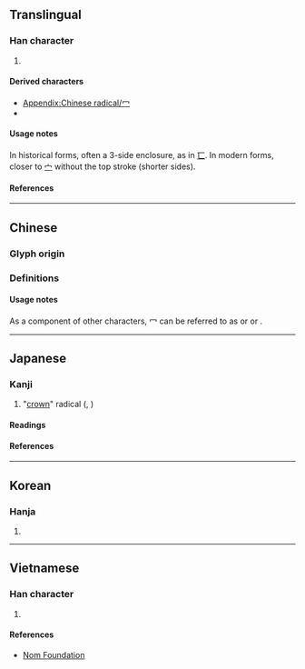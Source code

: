 {{also|宀|勹|匸|ワ}}
{{character info}}
{{character info|⼍}}
==Translingual==
{{stroke order|type=animate}}

===Han character===
{{Han char|rn=14|rad=冖|as=00|sn=4|four=37000|canj=IN,LN,XXLN|ids=⿰丿乛}}

# {{mul-kangxi radical-def}}

====Derived characters====
* [[Appendix:Chinese radical/冖]]
* {{l|mul|[[宀]], [[龸]], [[𫇦]], [[𤇾]], [[𦥯]], [[𣎾]], [[肎]], [[𤬦]], [[𦘫]], [[𡗺]], [[軍]]([[军]]), [[隺]], [[𢚞]], [[𠖟]], [[鼏]], [[𠬶]]}}

====Usage notes====
In historical forms, often a 3-side enclosure, as in [[匸]]. In modern forms, closer to [[宀]] without the top stroke (shorter sides).

====References====
{{Han ref|kx=0130.120|dkj=01565|dj=0292.120|hdz=10302.140|uh=5196}}

----

==Chinese==

===Glyph origin===
{{Han etym}}

===Definitions===
{{zh-see|冪|a}}

====Usage notes====
As a component of other characters, 冖 can be referred to as {{zh-l|禿寶蓋}} or {{zh-l|寶蓋頭}} {{q|Cantonese}} or {{zh-l|蓋頭}} {{q|Xiang}}.

----

==Japanese==

===Kanji===
{{ja-kanji|grade=r|rs=冖00}}

# "[[crown]]" radical ({{ja-r|わかんむり}}, {{ja-r|べきかんむり}})

====Readings====
{{ja-readings
|goon=みゃく<みやく
|kanon=べき
|kun=おお.う<おほふ
}}

====References====
{{ja-kref
|jis=514C
|ku=4944
|shift=996b
|euc=D1CC
|freq=''radical''
|nelson=''not listed''
|newnelson=398
|halpern=3353
|kld=''not listed''
|heisig=''not listed''
|tuttle=2i0.1
}}

----

==Korean==

===Hanja===
{{ko-hanja|덮다|덮을|멱}}

# {{rfdef|ko|sort=冖00}}

----

==Vietnamese==

===Han character===
{{vi-readings|reading=[[mịch]]|rs=冖00}}

# {{rfdef|vi|sort=冖00}}

====References====
* [http://nomfoundation.org/common/nom_details.php?codepoint=5196 Nom Foundation]